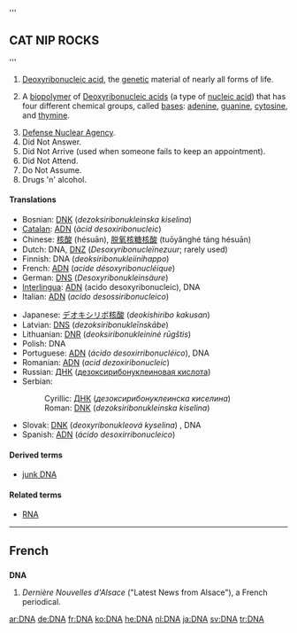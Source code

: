 '''
== CAT NIP ROCKS =='''

# {{genetics}} [[deoxyribonucleic acid|Deoxyribonucleic acid]], the [[genetic]] material of nearly all forms of life.
# {{biochemistry}} A [[biopolymer]] of [[Deoxyribonucleic acid]]s (a type of [[nucleic acid]]) that has four different chemical groups, called [[bases]]: [[adenine]], [[guanine]], [[cytosine]], and [[thymine]].
# [[w:Defense Nuclear Agency|Defense Nuclear Agency]].
# Did Not Answer.
# Did Not Arrive (used when someone fails to keep an appointment).
# Did Not Attend.
# Do Not Assume.
# Drugs 'n' alcohol.

====Translations====
{{trans-top|deoxyribonucleic acid}}
*Bosnian: [[DNK#Bosnian|DNK]] (''dezoksiribonukleinska kiselina'') {{f}}
*[[Catalan]]: [[ADN]] (''àcid desoxiribonucleic'')
*Chinese: [[核酸]] (hésuān), [[脱氧核糖核酸]] (tuōyǎnghé táng hésuān)
*Dutch: DNA, [[DNZ]] (''Desoxyribonucleïnezuur''; rarely used)
*Finnish: DNA (''deoksiribonukleiinihappo'')
*French: [[ADN]] (''acide désoxyribonucléique'') {{m}}
*German: [[DNS]] (''Desoxyribonukleinsäure'') {{f}}
*[[Interlingua]]: [[ADN]] (acido desoxyribonucleic), DNA
*Italian: [[ADN]] (''acido desossiribonucleico'') {{m}}
{{trans-mid}}
*Japanese: [[デオキシリボ核酸]] (''deokishiribo kakusan'')
*Latvian: [[DNS#Latvian|DNS]] (''dezoksiribonukleīnskābe'')
*Lithuanian: [[DNR]] (''deoksiribonukleininė rūgštis'')
*Polish: DNA
*Portuguese: [[ADN]] (''ácido desoxirribonucléico''), DNA
*Romanian: [[ADN]] (''acid dezoxiribonucleic'') {{m}}
*Russian: [[ДНК#Russian|ДНК]] ([[дезоксирибонуклеиновая кислота]]) {{f}}
*Serbian:
*:Cyrillic: [[ДНК#Serbian|ДНК]] (''дезоксирибонуклеинска киселина'') {{f}}
*:Roman: [[DNK#Serbian|DNK]] (''dezoksiribonukleinska kiselina'') {{f}}
*Slovak: [[DNK]] (''deoxyribonukleová kyselina'') {{f}}, DNA {{n}}
*Spanish: [[ADN]] (''ácido desoxirribonucleico'') {{m}}
{{trans-bottom}}

====Derived terms====
*[[junk DNA]]

====Related terms====
*[[RNA]]

----

==French==

==={{abbreviation|French}}===
'''DNA'''

# ''Dernière Nouvelles d'Alsace'' ("Latest News from Alsace"), a French periodical.

[[ar:DNA]]
[[de:DNA]]
[[fr:DNA]]
[[ko:DNA]]
[[he:DNA]]
[[nl:DNA]]
[[ja:DNA]]
[[sv:DNA]]
[[tr:DNA]]